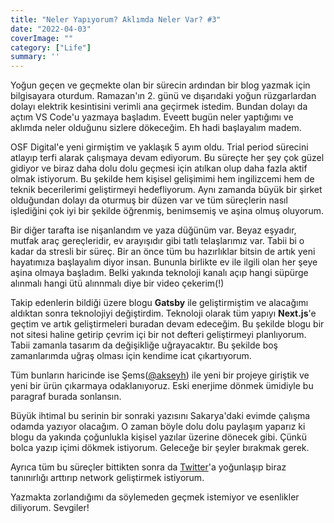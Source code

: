 ```yaml
---
title: "Neler Yapıyorum? Aklımda Neler Var? #3"
date: "2022-04-03"
coverImage: ""
category: ["Life"]
summary: ''
---
```


Yoğun geçen ve geçmekte olan bir sürecin ardından bir blog yazmak için bilgisayara oturdum. Ramazan'ın 2. günü ve dışarıdaki yoğun rüzgarlardan dolayı elektrik kesintisini verimli ana geçirmek istedim. Bundan dolayı da açtım VS Code'u yazmaya başladım. Eveett bugün neler yaptığımı ve aklımda neler olduğunu sizlere dökeceğim. Eh hadi başlayalım madem. 

OSF Digital'e yeni girmiştim ve yaklaşık 5 ayım oldu. Trial period sürecini atlayıp terfi alarak çalışmaya devam ediyorum. Bu süreçte her şey çok güzel gidiyor ve biraz daha dolu dolu geçmesi için atılkan olup daha fazla aktif olmak istiyorum. Bu şekilde hem kişisel gelişimimi hem ingilizcemi hem de teknik becerilerimi geliştirmeyi hedefliyorum. Aynı zamanda büyük bir şirket olduğundan dolayı da oturmuş bir düzen var ve tüm süreçlerin nasıl işlediğini çok iyi bir şekilde öğrenmiş, benimsemiş ve aşina olmuş oluyorum. 

Bir diğer tarafta ise nişanlandım ve yaza düğünüm var. Beyaz eşyadır, mutfak araç gereçleridir, ev arayışıdır gibi tatlı telaşlarımız var. Tabii bi o kadar da stresli bir süreç. Bir an önce tüm bu hazırlıklar bitsin de artık yeni hayatımıza başlayalım diyor insan. Bununla birlikte ev ile ilgili olan her şeye aşina olmaya başladım. Belki yakında teknoloji kanalı açıp hangi süpürge alınmalı hangi ütü alınnmalı diye bir video çekerim(!)

Takip edenlerin bildiği üzere blogu **Gatsby** ile geliştirmiştim ve alacağımı aldıktan sonra teknolojiyi değiştirdim. Teknoloji olarak tüm yapıyı **Next.js**'e geçtim ve artık geliştirmeleri buradan devam edeceğim. Bu şekilde blogu bir not sitesi haline getirip çevrim içi bir not defteri geliştirmeyi planlıyorum. Tabii zamanla tasarım da değişikliğe uğrayacaktır. Bu şekilde boş zamanlarımda uğraş olması için kendime icat çıkartıyorum. 

Tüm bunların haricinde ise Şems([@akseyh](https://twitter.com/akseyh)) ile yeni bir projeye giriştik ve yeni bir ürün çıkarmaya odaklanıyoruz. Eski enerjime dönmek ümidiyle bu paragraf burada sonlansın.

Büyük ihtimal bu serinin bir sonraki yazısını Sakarya'daki evimde çalışma odamda yazıyor olacağım. O zaman böyle dolu dolu paylaşım yaparız ki blogu da yakında çoğunlukla kişisel yazılar üzerine dönecek gibi. Çünkü bolca yazıp içimi dökmek istiyorum. Geleceğe bir şeyler bırakmak gerek. 

Ayrıca tüm bu süreçler bittikten sonra da [Twitter](https://twitter.com/beratbozkurt0)'a yoğunlaşıp biraz tanınırlığı arttırıp network geliştirmek istiyorum. 

Yazmakta zorlandığımı da söylemeden geçmek istemiyor ve esenlikler diliyorum. Sevgiler!